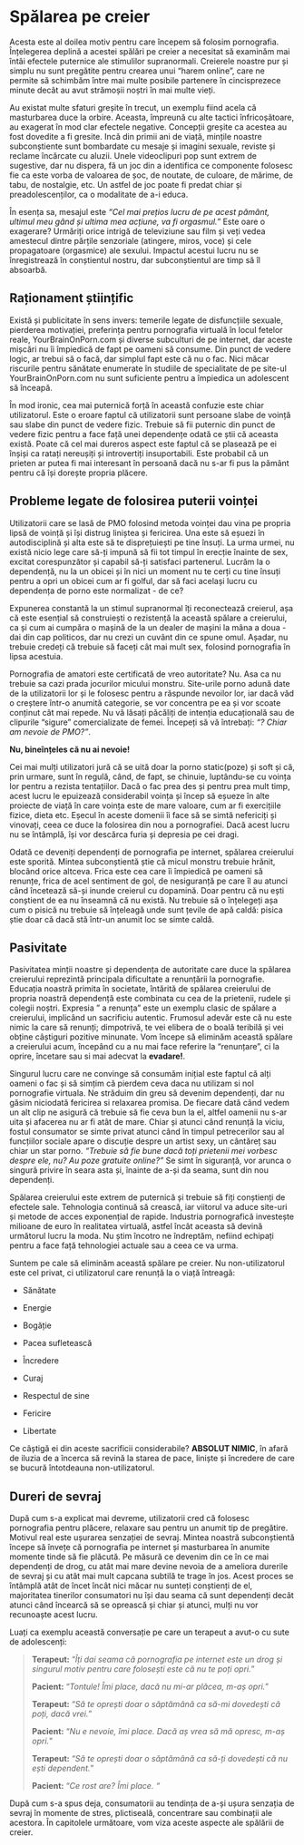 # Spălarea pe creier

Acesta este al doilea motiv pentru care începem să folosim pornografia. Înțelegerea deplină a acestei spălări pe creier a necesitat să examinăm mai întâi efectele puternice ale stimulilor supranormali. Creierele noastre pur și simplu nu sunt pregătite pentru crearea unui "harem online", care ne permite să schimbăm între mai multe posibile partenere în cincisprezece minute decât au avut strămoșii noștri în mai multe vieți.

Au existat multe sfaturi greșite în trecut, un exemplu fiind acela că masturbarea duce la orbire. Aceasta, împreună cu alte tactici înfricoșătoare, au exagerat în mod clar efectele negative. Concepții greșite ca acestea au fost dovedite a fi gresite. Incă din primii ani de viață, mințile noastre subconștiente sunt bombardate cu mesaje și imagini sexuale, reviste și reclame încărcate cu aluzii. Unele videoclipuri pop sunt extrem de sugestive, dar nu dispera, fă un joc din a identifica ce componente folosesc fie ca este vorba de valoarea de șoc, de noutate, de culoare, de mărime, de tabu, de nostalgie, etc. Un astfel de joc poate fi predat chiar și preadolescenților, ca o modalitate de a-i educa.

În esența sa, mesajul este *"Cel mai prețios lucru de pe acest pământ, ultimul meu gând și ultima mea acțiune, va fi orgasmul. "* Este oare o exagerare? Urmăriți orice intrigă de televiziune sau film și veți vedea amestecul dintre părțile senzoriale (atingere, miros, voce) și cele propagatoare (orgasmice) ale sexului. Impactul acestui lucru nu se înregistrează în conștientul nostru, dar subconștientul are timp să îl absoarbă.


## Raționament științific


Există și publicitate în sens invers: temerile legate de disfuncțiile sexuale, pierderea motivației, preferința pentru pornografia virtuală în locul fetelor reale, YourBrainOnPorn.com și diverse subculturi de pe internet, dar aceste mișcări nu îi împiedică de fapt pe oameni să consume. Din punct de vedere logic, ar trebui să o facă, dar simplul fapt este că nu o fac. Nici măcar riscurile pentru sănătate enumerate în studiile de specialitate de pe site-ul YourBrainOnPorn.com nu sunt suficiente pentru a împiedica un adolescent să înceapă.

În mod ironic, cea mai puternică forță în această confuzie este chiar utilizatorul. Este o eroare faptul că utilizatorii sunt persoane slabe de voință sau slabe din punct de vedere fizic. Trebuie să fii puternic din punct de vedere fizic pentru a face față unei dependențe odată ce știi că aceasta există. Poate că cel mai dureros aspect este faptul că se plasează pe ei înșiși ca ratați nereușiți și introvertiți insuportabili. Este probabil că un prieten ar putea fi mai interesant în persoană dacă nu s-ar fi pus la pământ pentru că își dorește propria plăcere.


## Probleme legate de folosirea puterii voinței  

Utilizatorii care se lasă de PMO folosind metoda voinței dau vina pe propria lipsă de voință și își distrug liniștea și fericirea. Una este să eșuezi în autodisciplină și alta este să te disprețuiești pe tine însuți. La urma urmei, nu există nicio lege care să-ți impună să fii tot timpul în erecție înainte de sex, excitat corespunzător și capabil să-ți satisfaci partenerul. Lucrăm la o dependență, nu la un obicei și în nici un moment nu te cerți cu tine însuți pentru a opri un obicei cum ar fi golful, dar să faci același lucru cu dependența de porno este normalizat - de ce?

Expunerea constantă la un stimul supranormal îți reconectează creierul, așa că este esențial să construiești o rezistență la această spălare a creierului, ca și cum ai cumpăra o mașină de la un dealer de mașini la mâna a doua - dai din cap politicos, dar nu crezi un cuvânt din ce spune omul. Așadar, nu trebuie credeți că trebuie să faceți cât mai mult sex, folosind pornografia în lipsa acestuia.

Pornografia de amatori este certificată de vreo autoritate? Nu. Asa ca nu trebuie sa cazi prada jocurilor micului monstru. Site-urile porno adună date de la utilizatorii lor și le folosesc pentru a răspunde nevoilor lor, iar dacă văd o creștere într-o anumită categorie, se vor concentra pe ea și vor scoate conținut cât mai repede. Nu vă lăsați păcăliți de intenția educațională sau de clipurile "sigure" comercializate de femei. Începeți să vă întrebați: *"? Chiar am nevoie de PMO? "*.

**Nu, bineînțeles că nu ai nevoie!**

Cei mai mulți utilizatori jură că se uită doar la porno static(poze) și soft și că, prin urmare, sunt în regulă, când, de fapt, se chinuie, luptându-se cu voința lor pentru a rezista tentațiilor. Dacă o fac prea des și pentru prea mult timp, acest lucru le epuizează considerabil voința și încep să eșueze în alte proiecte de viață în care voința este de mare valoare, cum ar fi exercițiile fizice, dieta etc. Eșecul în aceste domenii îi face să se simtă nefericiți și vinovați, ceea ce duce la folosirea din nou a pornografiei. Dacă acest lucru nu se întâmplă, își vor descărca furia și depresia pe cei dragi.

Odată ce deveniți dependenți de pornografia pe internet, spălarea creierului este sporită. Mintea subconștientă știe că micul monstru trebuie hrănit, blocând orice altceva. Frica este cea care îi împiedică pe oameni să renunțe, frica de acel sentiment de gol, de nesiguranță pe care îl au atunci când încetează să-și inunde creierul cu dopamină. Doar pentru că nu ești conștient de ea nu înseamnă că nu există. Nu trebuie să o înțelegeți așa cum o pisică nu trebuie să înțeleagă unde sunt țevile de apă caldă: pisica știe doar că dacă stă într-un anumit loc se simte caldă.

## Pasivitate

Pasivitatea minții noastre și dependența de autoritate care duce la spălarea creierului reprezintă principala dificultate a renunțării la pornografie. Educația noastră primita în societate, întărită de spălarea creierului de propria noastră dependență este combinata cu cea de la prietenii, rudele și colegii noștri. Expresia " a renunța" este un exemplu clasic de spălare a creierului, implicând un sacrificiu autentic. Frumosul adevăr este că nu este nimic la care să renunți; dimpotrivă, te vei elibera de o boală teribilă și vei obține câștiguri pozitive minunate. Vom începe să eliminăm această spălare a creierului acum, începând cu a nu mai face referire la "renunțare", ci la oprire, încetare sau si mai adecvat la  **evadare!**.

Singurul lucru care ne convinge să consumăm inițial este faptul că alți oameni o fac și să simțim că pierdem ceva daca nu utilizam si noI pornografie virtuala. Ne străduim din greu să devenim dependenți, dar nu găsim niciodată fericirea si relaxarea promisa. De fiecare dată când vedem un alt clip ne asigură că trebuie să fie ceva bun la el, altfel oamenii nu s-ar uita și afacerea nu ar fi atât de mare. Chiar și atunci când renunță la viciu, fostul consumator se simte privat atunci când în timpul petrecerilor sau al funcțiilor sociale apare o discuție despre un artist sexy, un cântăreț sau chiar un star porno. *"Trebuie să fie bune dacă toți prietenii mei vorbesc despre ele, nu? Au poze gratuite online? "* Se simt în siguranță, vor arunca o singură privire în seara asta și, înainte de a-și da seama, sunt din nou dependenți.

Spălarea creierului este extrem de puternică și trebuie să fiți conștienți de efectele sale. Tehnologia continuă să crească, iar viitorul va aduce site-uri și metode de acces exponențial de rapide. Industria pornografică investește milioane de euro în realitatea virtuală, astfel încât aceasta să devină următorul lucru la moda. Nu știm încotro ne îndreptăm, nefiind echipați pentru a face față tehnologiei actuale sau a ceea ce va urma.


Suntem pe cale să eliminăm această spălare pe creier. Nu non-utilizatorul este cel privat, ci utilizatorul care renunță la o viață întreagă:

- Sănătate

- Energie

- Bogăție

- Pacea sufletească

- Încredere

- Curaj

- Respectul de sine

- Fericire

- Libertate

Ce câștigă ei din aceste sacrificii considerabile? **ABSOLUT NIMIC**, în afară de iluzia de a încerca să revină la starea de pace, liniște și încredere de care se bucură întotdeauna non-utilizatorul. 

## Dureri de sevraj

După cum s-a explicat mai devreme, utilizatorii cred că folosesc pornografia pentru plăcere, relaxare sau pentru un anumit tip de pregătire. Motivul real este ușurarea senzației de sevraj. Mintea noastră subconștientă începe să învețe că pornografia pe internet și masturbarea în anumite momente tinde să fie plăcută. Pe măsură ce devenim din ce în ce mai dependenți de drog, cu atât mai mare devine nevoia de a ameliora durerile de sevraj și cu atât mai mult capcana subtilă te trage în jos. Acest proces se întâmplă atât de încet încât nici măcar nu sunteți conștienți de el, majoritatea tinerilor consumatori nu își dau seama că sunt dependenți decât atunci când încearcă să se oprească și chiar și atunci, mulți nu vor recunoaște acest lucru.


Luați ca exemplu această conversație pe care un terapeut a avut-o cu sute de adolescenți:

>**Terapeut:** "*Îți dai seama că pornografia pe internet este un drog și singurul motiv pentru care folosești este că nu te poți opri.*"
>
>**Pacient:** "*Tontule! Îmi place, dacă nu mi-ar plăcea, m-aș opri.*"
>
>**Terapeut:** "*Să te oprești doar o săptămână ca să-mi dovedești că poți, dacă vrei.*"
>
>**Pacient:** "*Nu e nevoie, îmi place. Dacă aș vrea să mă opresc, m-aș opri.*" 
>
>**Terapeut:** "*Să te oprești doar o săptămână ca să-ți dovedești că nu ești dependent.*"
>
>**Pacient:** "*Ce rost are? Îmi place. "*

După cum s-a spus deja, consumatorii au tendința de a-și ușura senzația de sevraj în momente de stres, plictiseală, concentrare sau combinații ale acestora. În capitolele următoare, vom viza aceste aspecte ale spălării de creier.